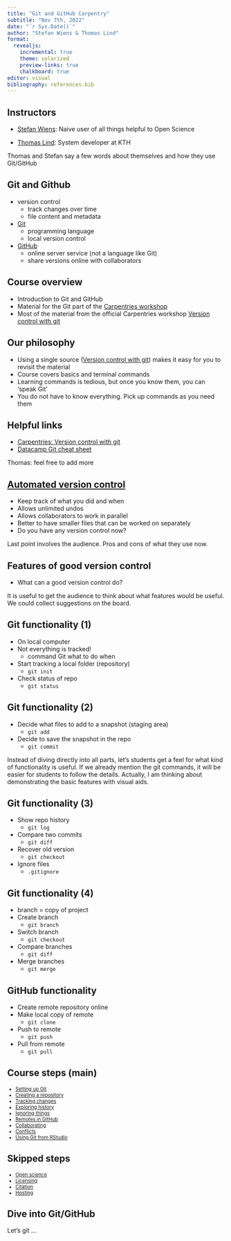 ---
title: "Git and GitHub Carpentry"
subtitle: "Nov 7th, 2022"
date: "`r Sys.Date()`"
author: "Stefan Wiens & Thomas Lind"
format:
  revealjs: 
    incremental: true
    theme: solarized
    preview-links: true
    chalkboard: true
editor: visual
bibliography: references.bib
---

## Instructors

-   [Stefan Wiens](https://www.su.se/profiles/swiens-1.184142): Naive user of all things helpful to Open Science

-   [Thomas Lind](https://www.kth.se/profile/tholind?l=en): System developer at KTH

::: notes
Thomas and Stefan say a few words about themselves and how they use Git/GitHub
:::

## Git and Github

-   version control
    -   track changes over time
    -   file content and metadata
-   [Git](https://git-scm.com/)
    -   programming language
    -   local version control
-   [GitHub](https://github.com/)
    -   online server service (not a language like Git)
    -   share versions online with collaborators

## Course overview

-   Introduction to Git and GitHub
-   Material for the Git part of the [Carpentries workshop](https://kth-biblioteket.github.io/2022-11-07-StockholmTrio/)
-   Most of the material from the official Carpentries workshop [Version control with git](https://swcarpentry.github.io/git-novice/)

## Our philosophy

-   Using a single source ([Version control with git](https://swcarpentry.github.io/git-novice/)) makes it easy for you to revisit the material
-   Course covers basics and terminal commands
-   Learning commands is tedious, but once you know them, you can 'speak Git'
-   You do not have to know everything. Pick up commands as you need them

::: notes
:::

## Helpful links

-   [Carpentries: Version control with git](https://swcarpentry.github.io/git-novice/)
-   [Datacamp Git cheat sheet](https://www.datacamp.com/cheat-sheet/git-cheat-sheet)

::: notes
Thomas: feel free to add more
:::

## [Automated version control](https://swcarpentry.github.io/git-novice/01-basics/index.html)

-   Keep track of what you did and when
-   Allows unlimited undos
-   Allows collaborators to work in parallel
-   Better to have smaller files that can be worked on separately
-   Do you have any version control now?

::: notes
Last point involves the audience. Pros and cons of what they use now.
:::

## Features of good version control

-   What can a good version control do?

::: notes
It is useful to get the audience to think about what features would be useful. We could collect suggestions on the board.
:::

## Git functionality (1)

-   On local computer
-   Not everything is tracked!
    -   command Git what to do when
-   Start tracking a local folder (repository)
    -   `git init`
-   Check status of repo
    -   `git status`

## Git functionality (2)

-   Decide what files to add to a snapshot (staging area)
    -   `git add`
-   Decide to save the snapshot in the repo
    -   `git commit`

::: notes
Instead of diving directly into all parts, let's students get a feel for what kind of functionality is useful. If we already mention the git commands, it will be easier for students to follow the details. Actually, I am thinking about demonstrating the basic features with visual aids.
:::

## Git functionality (3)

-   Show repo history
    -   `git log`
-   Compare two commits
    -   `git diff`
-   Recover old version
    -   `git checkout`
-   Ignore files
    -   `.gitignore`

## Git functionality (4)

-   branch = copy of project
-   Create branch
    -   `git branch`
-   Switch branch
    -   `git checkout`
-   Compare branches
    -   `git diff`
-   Merge branches
    -   `git merge`

## GitHub functionality

-   Create remote repository online
-   Make local copy of remote
    -   `git clone`
-   Push to remote
    -   `git push`
-   Pull from remote
    -   `git pull`

## Course steps (main)

::: {style="font-size: 0.8em"}
-   [Setting up Git](https://swcarpentry.github.io/git-novice/02-setup/index.html)
-   [Creating a repository](https://swcarpentry.github.io/git-novice/03-create/index.html)
-   [Tracking changes](https://swcarpentry.github.io/git-novice/04-changes/index.html)
-   [Exploring history](https://swcarpentry.github.io/git-novice/05-history/index.html)
-   [Ignoring things](https://swcarpentry.github.io/git-novice/06-ignore/index.html)
-   [Remotes in GitHub](https://swcarpentry.github.io/git-novice/07-github/index.html)
-   [Collaborating](https://swcarpentry.github.io/git-novice/08-collab/index.html)
-   [Conflicts](https://swcarpentry.github.io/git-novice/09-conflict/index.html)
-   [Using Git from RStudio](https://swcarpentry.github.io/git-novice/14-supplemental-rstudio/index.html)
:::

## Skipped steps

::: {style="font-size: 0.8em"}
-   [Open science](https://swcarpentry.github.io/git-novice/10-open/index.html)
-   [Licensing](https://swcarpentry.github.io/git-novice/11-licensing/index.html)
-   [Citation](https://swcarpentry.github.io/git-novice/12-citation/index.html)
-   [Hosting](https://swcarpentry.github.io/git-novice/13-hosting/index.html)
:::

## Dive into Git/GitHub

Let's git ...
